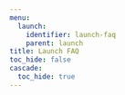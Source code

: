 ---
menu:
  launch:
    identifier: launch-faq
    parent: launch
title: Launch FAQ
toc_hide: false
cascade:
  toc_hide: true
---

